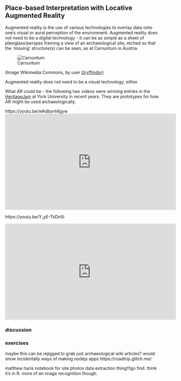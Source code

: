 ## Place-based Interpretation with Locative Augmented Reality

Augmented reality is the use of various technologies to overlay data onto one's visual or aural perception of the environment. Augmented reality does not need to be a digital technology - it can be as simple as a sheet of plexiglass/perspex framing a view of an archaeological site, etched so that the 'missing' structure(s) can be seen, as at Carnuntum in Austria.

![Carnuntum](images/Heidentor_Carnuntum_4487.jpg)

(Image Wikimedia Commons, by user [Gryffindor](https://commons.wikimedia.org/wiki/User:Gryffindor))

Augmented reality does not need to be a visual technology, either. 

What AR could be - the following two videos were winning entries in the [HeritageJam](http://www.heritagejam.org/) at York University in recent years. They are prototypes for how AR might be used archaeologically. 

https://youtu.be/wAdbynt4gyw
<iframe width="560" height="315" src="https://www.youtube.com/embed/wAdbynt4gyw" frameborder="0" allow="autoplay; encrypted-media" allowfullscreen></iframe>


https://youtu.be/Y_yE-TkDn5I

<iframe width="560" height="315" src="https://www.youtube.com/embed/Y_yE-TkDn5I" frameborder="0" allow="autoplay; encrypted-media" allowfullscreen></iframe>

### discussion

### exercises

maybe this can be rejigged to grab just archaeological wiki articles? would show incidentally ways of making nodejs apps https://roadtrip.glitch.me/


matthew haris notebook for site photos data extraction thing!!!go find. think it's in R. more of an image recognition though.